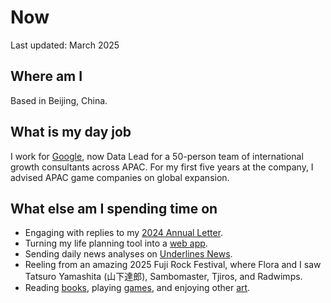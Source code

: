 # Now

Last updated: March 2025

## Where am I

Based in Beijing, China.

## What is my day job

I work for [Google](https://about.google/), now Data Lead for a 50-person team of international growth consultants across APAC. For my first five years at the company, I advised APAC game companies on global expansion.

## What else am I spending time on

- Engaging with replies to my [2024 Annual Letter](https://open.substack.com/pub/danieltedesco/p/daniels-2024-annual-letter?r=hpn).
- Turning my life planning tool into a [web app](https://www.lp9.threerulescompany.com).
- Sending daily news analyses on [Underlines News](https://open.substack.com/pub/underlinesnews).
- Reeling from an amazing 2025 Fuji Rock Festival, where Flora and I saw Tatsuro Yamashita (山下達郎), Sambomaster, Tjiros, and Radwimps.
- Reading [books](/going-deep/books), playing [games](/going-deep/games), and enjoying other [art](/going-deep/art).